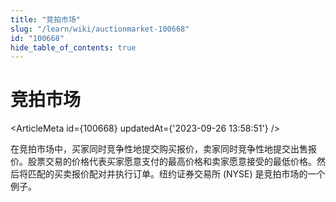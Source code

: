 ```yaml
---
title: "竞拍市场"
slug: "/learn/wiki/auctionmarket-100668"
id: "100668"
hide_table_of_contents: true
---
```



# 竞拍市场

<ArticleMeta id={100668} updatedAt={'2023-09-26 13:58:51'} />
<div className='border-solid border-b border-t-0 my-4 border-[var(--ifm-color-gray-300)]' />

在竞拍市场中，买家同时竞争性地提交购买报价，卖家同时竞争性地提交出售报价。股票交易的价格代表买家愿意支付的最高价格和卖家愿意接受的最低价格。然后将匹配的买卖报价配对并执行订单。纽约证券交易所 (NYSE) 是竞拍市场的一个例子。
